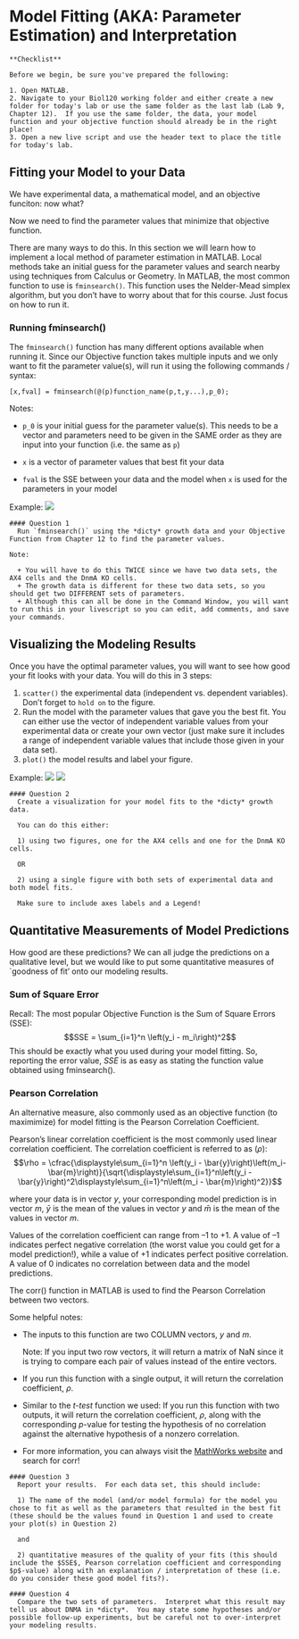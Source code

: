 # Model Fitting (AKA: Parameter Estimation) and Interpretation

  
```block
**Checklist**

Before we begin, be sure you've prepared the following:

1. Open MATLAB.
2. Navigate to your Biol120 working folder and either create a new folder for today's lab or use the same folder as the last lab (Lab 9, Chapter 12).  If you use the same folder, the data, your model function and your objective function should already be in the right place!
3. Open a new live script and use the header text to place the title for today's lab.
```


  
  
## Fitting your Model to your Data

We have experimental data, a mathematical model, and an objective funciton: now what?

Now we need to find the parameter values that minimize that objective function.

There are many ways to do this.  In this section we will learn how to implement a local method of parameter estimation in MATLAB.  Local methods take an initial guess for the parameter values and search nearby using techniques from Calculus or Geometry.  In MATLAB, the most common function to use is `fminsearch()`.  This function uses the Nelder-Mead simplex algorithm, but you don't have to worry about that for this course.  Just focus on how to run it.

### Running fminsearch()

The `fminsearch()` function has many different options available when running it.  Since our Objective function takes multiple inputs and we only want to fit the parameter value(s), will run it using the following commands / syntax:

`[x,fval] = fminsearch(@(p)function_name(p,t,y...),p_0);`

Notes:    

* `p_0` is your initial guess for the parameter value(s).  This needs to be a vector and parameters need to be given in the SAME order as they are input into your function (i.e. the same as `p`)
    
* `x` is a vector of parameter values that best fit your data
    
* `fval` is the SSE between your data and the model when `x` is used for the parameters in your model
  
Example:
![](run_fminsearch.png)

```block
#### Question 1
  Run `fminsearch()` using the *dicty* growth data and your Objective Function from Chapter 12 to find the parameter values. 

Note:

  + You will have to do this TWICE since we have two data sets, the AX4 cells and the DnmA KO cells.
  + The growth data is different for these two data sets, so you should get two DIFFERENT sets of parameters.
  + Although this can all be done in the Command Window, you will want to run this in your livescript so you can edit, add comments, and save your commands.
```

## Visualizing the Modeling Results

Once you have the optimal parameter values, you will want to see how good your fit looks with your data.  You will do this in 3 steps:

1) `scatter()` the experimental data (independent vs. dependent variables).  Don't forget to `hold on` to the figure.
2) Run the model with the parameter values that gave you the best fit.  You can either use the vector of independent variable values from your experimental data or create your own vector (just make sure it includes a range of independent variable values that include those given in your data set).
3) `plot()` the model results and label your figure.

Example:
![](visualize_fit.png)
![](modelFit.png)

```block
#### Question 2
  Create a visualization for your model fits to the *dicty* growth data.
  
  You can do this either:
  
  1) using two figures, one for the AX4 cells and one for the DnmA KO cells.  
  
  OR
  
  2) using a single figure with both sets of experimental data and both model fits.  
  
  Make sure to include axes labels and a Legend!
```


## Quantitative Measurements of Model Predictions

How good are these predictions?  We can all judge the predictions on a qualitative level, but we would like to put some quantitative measures of `goodness of fit' onto our modeling results. 

### Sum of Square Error

Recall:  The most popular Objective Function is the Sum of Square Errors (SSE):
$$SSE = \sum_{i=1}^n \left(y_i - m_i\right)^2$$
This should be exactly what you used during your model fitting.  So, reporting the error value, $SSE$ is as easy as stating the function value obtained using fminsearch().

### Pearson Correlation

An alternative measure, also commonly used as an objective function (to maximimize) for model fitting is the Pearson Correlation Coefficient.

Pearson's linear correlation coefficient is the most commonly used linear correlation coefficient. The correlation coefficient is referred to as ($\rho$):
$$\rho = \cfrac{\displaystyle\sum_{i=1}^n \left(y_i - \bar{y}\right)\left(m_i-\bar{m}\right)}{\sqrt{\displaystyle\sum_{i=1}^n\left(y_i - \bar{y}\right)^2\displaystyle\sum_{i=1}^n\left(m_i - \bar{m}\right)^2}}$$

where your data is in vector $y$, your corresponding model prediction is in vector $m$, $\bar{y}$ is the mean of the values in vector $y$ and $\bar{m}$ is the mean of the values in vector $m$.

Values of the correlation coefficient can range from –1 to +1. A value of –1 indicates perfect negative correlation (the worst value you could get for a model prediction!), while a value of +1 indicates perfect positive correlation. A value of 0 indicates no correlation between data and the model predictions.

The corr() function in MATLAB is used to find the Pearson Correlation between two vectors.  

Some helpful notes:

* The inputs to this function are two COLUMN vectors, $y$ and $m$.

    Note: If you input two row vectors, it will return a matrix of NaN since it is trying to compare each pair of values instead of the entire vectors.
* If you run this function with a single output, it will return the correlation coefficient, $\rho$.
* Similar to the *t-test* function we used: If you run this function with two outputs, it will return the correlation coefficient, $\rho$, along with the corresponding $p$-value for testing the hypothesis of no correlation against the alternative hypothesis of a nonzero correlation.
* For more information, you can always visit the [MathWorks website](http://www.mathworks.com/help/matlab/) and search for corr!\

```block
#### Question 3
  Report your results.  For each data set, this should include:
  
  1) The name of the model (and/or model formula) for the model you chose to fit as well as the parameters that resulted in the best fit (these should be the values found in Question 1 and used to create your plot(s) in Question 2)
  
  and
  
  2) quantitative measures of the quality of your fits (this should include the $SSE$, Pearson correlation coefficient and corresponding $p$-value) along with an explanation / interpretation of these (i.e. do you consider these good model fits?).
```



```block
#### Question 4
  Compare the two sets of parameters.  Interpret what this result may tell us about DNMA in *dicty*.  You may state some hypotheses and/or possible follow-up experiments, but be careful not to over-interpret your modeling results.
```




